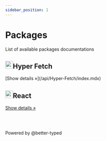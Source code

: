 ```yaml
---
sidebar_position: 1
---
```


# Packages

<span class="api-docs__do-not-parse">

<div class="api-docs__monorepo-packages">
<p>List of available packages documentations</p>
<div class="api-docs__monorepo-row row api-row">
<article class="api-docs__monorepo-column col col--6">
<div class="api-docs__monorepo-card card margin-bottom--lg padding--lg pagination-nav__link">
<h2 class="api-docs__monorepo-card-title text--truncate api-card-title">
<img loading="lazy" src="/img/logo.svg" alt="" class="api-docs__monorepo-card-image" width="24" height="24" />Hyper Fetch
</h2>
<div class="api-docs__monorepo-card-more text--truncate pagination-nav__sublabel">
[Show details »](/api/Hyper-Fetch/index.mdx)

</div></div></article>
<article class="api-docs__monorepo-column col col--6"><div class="api-docs__monorepo-card card margin-bottom--lg padding--lg pagination-nav__link"><h2 class="api-docs__monorepo-card-title text--truncate api-card-title"><img loading="lazy" src="/img/react.svg" alt="" class="api-docs__monorepo-card-image" width="24" height="24" />React</h2><div class="api-docs__monorepo-card-more text--truncate pagination-nav__sublabel">

[Show details »](/api/React-Hyper-Fetch/index.mdx)

</div></div></article>
</div>
<br/><br/><p class="api-docs__footer footer__copyright">Powered by @better-typed</p></div>

</span>
